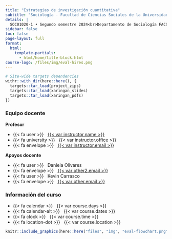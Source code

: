 ```yaml
---
title: "Estrategias de investigación cuantitativa"
subtitle: "Sociología - Facultad de Ciencias Sociales de la Universidad de Chile"
details: |
  SOC01020-1 • Segundo semestre 2024<br>Departamento de Sociología FACSO<br>Universidad de Chile
sidebar: false
toc: false
page-layout: full
format:
  html:
    template-partials:
      - html/home/title-block.html
course-logo: /files/img/eval-hires.png
---
```


```r
# Site-wide targets dependencies
withr::with_dir(here::here(), {
  targets::tar_load(project_zips)
  targets::tar_load(xaringan_slides)
  targets::tar_load(xaringan_pdfs)
})
```



::: {.grid .course-details}

::: {.g-col-12 .g-col-sm-6 .g-col-md-4}
### Equipo docente

**Profesor**

- {{< fa user >}} &nbsp; [{{< var instructor.name >}}]({{< var instructor.url >}})
- {{< fa university >}} &nbsp; {{< var instructor.office >}}
- {{< fa envelope >}} &nbsp; <a href="mailto:{{< var instructor.email >}}">{{< var instructor.email >}}</a>


**Apoyos docente**


- {{< fa user >}} &nbsp; Daniela Olivares
- {{< fa envelope >}} &nbsp; <a href="mailto:{{< var other2.email >}}">{{< var other2.email >}}</a>
- {{< fa user >}} &nbsp; Kevin Carrasco
- {{< fa envelope >}} &nbsp; <a href="mailto:{{< var other.email >}}">{{< var other.email >}}</a>

:::

::: {.g-col-12 .g-col-sm-6 .g-col-md-4}
### Información del curso

- {{< fa calendar >}} &nbsp; {{< var course.days >}}
- {{< fa calendar-alt >}} &nbsp; {{< var course.dates >}}
- {{< fa clock >}} &nbsp; {{< var course.time >}}
- {{< fa location-dot >}} &nbsp; {{< var course.location >}}
:::



```r
knitr::include_graphics(here::here("files", "img", "eval-flowchart.png"), error = FALSE)
```

:::
